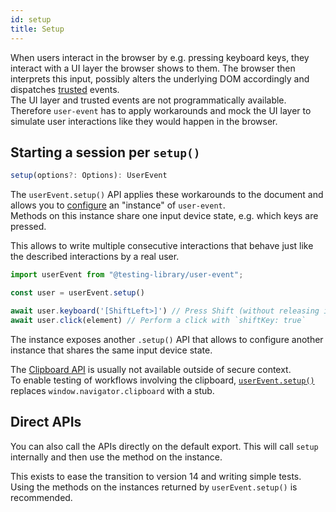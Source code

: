 ```yaml
---
id: setup
title: Setup
---
```


When users interact in the browser by e.g. pressing keyboard keys, they interact with a UI layer the browser shows to them. The browser then interprets this input, possibly alters the underlying DOM accordingly and dispatches [trusted](https://developer.mozilla.org/en-US/docs/Web/API/Event/isTrusted) events.  
The UI layer and trusted events are not programmatically available.  
Therefore `user-event` has to apply workarounds and mock the UI layer to simulate user interactions like they would happen in the browser.

## Starting a session per `setup()`

```ts
setup(options?: Options): UserEvent
```

The `userEvent.setup()` API applies these workarounds to the document and allows you to [configure](options.mdx) an "instance" of `user-event`.  
Methods on this instance share one input device state, e.g. which keys are pressed.

This allows to write multiple consecutive interactions that behave just like the described interactions by a real user.

```js
import userEvent from "@testing-library/user-event";

const user = userEvent.setup()

await user.keyboard('[ShiftLeft>]') // Press Shift (without releasing it)
await user.click(element) // Perform a click with `shiftKey: true`
```

The instance exposes another `.setup()` API that allows to configure another instance that shares the same input device state.

The [Clipboard API](https://developer.mozilla.org/en-US/docs/Web/API/Clipboard) is usually not available outside of secure context.  
To enable testing of workflows involving the clipboard, [`userEvent.setup()`](setup.mdx) replaces `window.navigator.clipboard` with a stub.

## Direct APIs

You can also call the APIs directly on the default export. This will call `setup` internally and then use the method on the instance.

This exists to ease the transition to version 14 and writing simple tests. Using the methods on the instances returned by `userEvent.setup()` is recommended.
